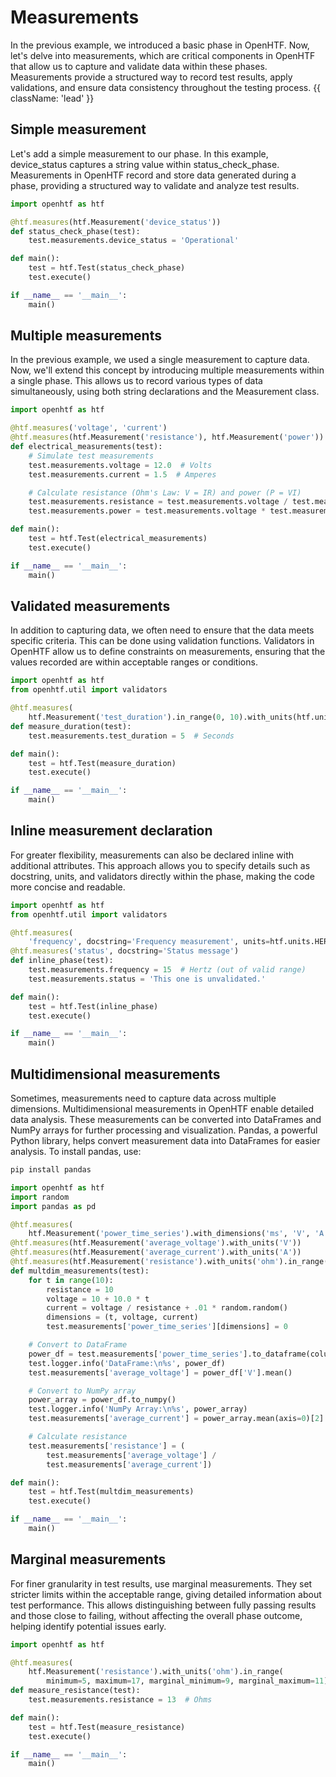 # Measurements

In the previous example, we introduced a basic phase in OpenHTF. Now, let's delve into measurements, which are critical components in OpenHTF that allow us to capture and validate data within these phases. Measurements provide a structured way to record test results, apply validations, and ensure data consistency throughout the testing process. {{ className: 'lead' }}

## Simple measurement

Let's add a simple measurement to our phase. In this example, device_status captures a string value within status_check_phase. Measurements in OpenHTF record and store data generated during a phase, providing a structured way to validate and analyze test results.

```python {{ title: 'main.py' }}
import openhtf as htf

@htf.measures(htf.Measurement('device_status'))
def status_check_phase(test):
    test.measurements.device_status = 'Operational'

def main():
    test = htf.Test(status_check_phase)
    test.execute()

if __name__ == '__main__':
    main()
```

## Multiple measurements

In the previous example, we used a single measurement to capture data. Now, we'll extend this concept by introducing multiple measurements within a single phase. This allows us to record various types of data simultaneously, using both string declarations and the Measurement class.

```python {{ title: 'main.py' }}
import openhtf as htf

@htf.measures('voltage', 'current')
@htf.measures(htf.Measurement('resistance'), htf.Measurement('power'))
def electrical_measurements(test):
    # Simulate test measurements
    test.measurements.voltage = 12.0  # Volts
    test.measurements.current = 1.5  # Amperes

    # Calculate resistance (Ohm's Law: V = IR) and power (P = VI)
    test.measurements.resistance = test.measurements.voltage / test.measurements.current  # Ohms
    test.measurements.power = test.measurements.voltage * test.measurements.current  # Watts

def main():
    test = htf.Test(electrical_measurements)
    test.execute()

if __name__ == '__main__':
    main()
```

## Validated measurements

In addition to capturing data, we often need to ensure that the data meets specific criteria. This can be done using validation functions. Validators in OpenHTF allow us to define constraints on measurements, ensuring that the values recorded are within acceptable ranges or conditions.

```python {{ title: 'main.py' }}
import openhtf as htf
from openhtf.util import validators

@htf.measures(
    htf.Measurement('test_duration').in_range(0, 10).with_units(htf.units.SECOND))
def measure_duration(test):
    test.measurements.test_duration = 5  # Seconds

def main():
    test = htf.Test(measure_duration)
    test.execute()

if __name__ == '__main__':
    main()
```

## Inline measurement declaration

For greater flexibility, measurements can also be declared inline with additional attributes. This approach allows you to specify details such as docstring, units, and validators directly within the phase, making the code more concise and readable.

```python {{ title: 'main.py' }}
import openhtf as htf
from openhtf.util import validators

@htf.measures(
    'frequency', docstring='Frequency measurement', units=htf.units.HERTZ, validators=[validators.in_range(0, 10)])
@htf.measures('status', docstring='Status message')
def inline_phase(test):
    test.measurements.frequency = 15  # Hertz (out of valid range)
    test.measurements.status = 'This one is unvalidated.'

def main():
    test = htf.Test(inline_phase)
    test.execute()

if __name__ == '__main__':
    main()
```

## Multidimensional measurements

Sometimes, measurements need to capture data across multiple dimensions. Multidimensional measurements in OpenHTF enable detailed data analysis. These measurements can be converted into DataFrames and NumPy arrays for further processing and visualization. Pandas, a powerful Python library, helps convert measurement data into DataFrames for easier analysis. To install pandas, use:

```sh
pip install pandas
```

```python {{ title: 'main.py' }}
import openhtf as htf
import random
import pandas as pd

@htf.measures(
    htf.Measurement('power_time_series').with_dimensions('ms', 'V', 'A'))
@htf.measures(htf.Measurement('average_voltage').with_units('V'))
@htf.measures(htf.Measurement('average_current').with_units('A'))
@htf.measures(htf.Measurement('resistance').with_units('ohm').in_range(9, 11))
def multdim_measurements(test):
    for t in range(10):
        resistance = 10
        voltage = 10 + 10.0 * t
        current = voltage / resistance + .01 * random.random()
        dimensions = (t, voltage, current)
        test.measurements['power_time_series'][dimensions] = 0

    # Convert to DataFrame
    power_df = test.measurements['power_time_series'].to_dataframe(columns=['ms', 'V', 'A', 'n/a'])
    test.logger.info('DataFrame:\n%s', power_df)
    test.measurements['average_voltage'] = power_df['V'].mean()

    # Convert to NumPy array
    power_array = power_df.to_numpy()
    test.logger.info('NumPy Array:\n%s', power_array)
    test.measurements['average_current'] = power_array.mean(axis=0)[2]

    # Calculate resistance
    test.measurements['resistance'] = (
        test.measurements['average_voltage'] /
        test.measurements['average_current'])

def main():
    test = htf.Test(multdim_measurements)
    test.execute()

if __name__ == '__main__':
    main()
```

## Marginal measurements

For finer granularity in test results, use marginal measurements. They set stricter limits within the acceptable range, giving detailed information about test performance. This allows distinguishing between fully passing results and those close to failing, without affecting the overall phase outcome, helping identify potential issues early.

```python {{ title: 'main.py' }}
import openhtf as htf

@htf.measures(
    htf.Measurement('resistance').with_units('ohm').in_range(
        minimum=5, maximum=17, marginal_minimum=9, marginal_maximum=11))
def measure_resistance(test):
    test.measurements.resistance = 13  # Ohms

def main():
    test = htf.Test(measure_resistance)
    test.execute()

if __name__ == '__main__':
    main()
```
